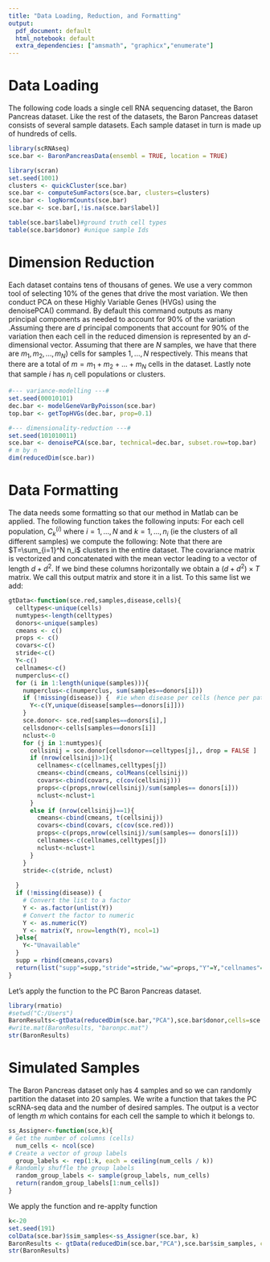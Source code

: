---
title: "Data Loading, Reduction, and Formatting"
output:
  pdf_document: default
  html_notebook: default
  extra_dependencies: ["amsmath", "graphicx","enumerate"]
---
# Data Loading
The following code loads a single cell RNA sequencing dataset, the Baron Pancreas dataset. Like the rest of the datasets, the Baron Pancreas dataset consists of several sample datasets. Each sample dataset in turn is made up of hundreds of cells.
```{r, warning=FALSE, include=FALSE}
library(scRNAseq)
sce.bar <- BaronPancreasData(ensembl = TRUE, location = TRUE)

library(scran)
set.seed(1001)
clusters <- quickCluster(sce.bar)
sce.bar <- computeSumFactors(sce.bar, clusters=clusters)
sce.bar <- logNormCounts(sce.bar)
sce.bar <- sce.bar[,!is.na(sce.bar$label)]

table(sce.bar$label)#ground truth cell types
table(sce.bar$donor) #unique sample Ids
```
# Dimension Reduction
Each dataset contains tens of thousans of genes. We use a very common tool of selecting 10\% of the genes that drive the most variation. We then conduct PCA on these Highly Variable Genes (HVGs) using the denoisePCA() command. By default this command outputs as many principal components as needed to account for 90\% of the variation .Assuming there are $d$ principal components that account for 90\% of the variation then each cell in the reduced dimension is represented by an $d$-dimensional vector. Assuming that there are $N$ samples, we have that there are $m_1,m_2,...,m_N)$ cells for samples $1,...,N$ respectively. This means that there are a total of $m=m_1+m_2+...+m_N$ cells in the dataset. Lastly note that sample $i$ has $n_i$ cell populations or clusters.
```{r}
#--- variance-modelling ---#
set.seed(00010101)
dec.bar <- modelGeneVarByPoisson(sce.bar)
top.bar <- getTopHVGs(dec.bar, prop=0.1)

#--- dimensionality-reduction ---#
set.seed(101010011)
sce.bar <- denoisePCA(sce.bar, technical=dec.bar, subset.row=top.bar)
# m by n
dim(reducedDim(sce.bar))
```
# Data Formatting
The data needs some formatting so that our method in Matlab can be applied. 
The following function takes the following inputs:
\begin{enumerate}
  \item \textit{sce.red}: Principal component data. For the Baron pancreas dataset we have $d=50$ principal components and $m=8569$ cells. The dimension of the reduced data is then $8569$ by $50$.
  \item \textit{samples}: A string vector of size $m=8569$ for the baron pancreas dataset giving the sample each cell belongs to.  
  \item \textit{disease}: A class vector of size $m=8569$ indicating whether a cell belongs to a sample that is healthy or diseased. The Baron dataset does not have this vector available. 
  \item \textit{cells}: A string vector of size $m=8569$ containing the ground truth cell type name to which every cell belongs to.
\end{enumerate}
For each cell population, $C^{(i)}_k$ where $i=1,...,N$ and $k=1,...,n_i$ (ie the clusters of all different samples) we compute the following:
\begin{enumerate}
  \item A mean vector, $\mu^{(i)}_k \in \mathbb{R}^d$.
  \item A $d \times d$ covariance matrix, $\Sigma^{(i)}_k$.
  \item A proportion relative to its sample,$q^{(i)}_k$.
\end{enumerate}
Note that there are $T=\sum_{i=1}^N n_i$ clusters in the entire dataset. The covariance matrix is vectorized and concatenated with the mean vector leading to a vector of length $d+d^2$. If we bind these columns horizontally we obtain a $(d+d^2) \times T$ matrix. We call this output matrix \textit{supp} and store it in a list. To this same list we add:
\begin{itemize}
  \item \textit{ww}: a vector of length $T$, containing the proportion of each cluster relative to its sample.
  \item \textit{stride}: a vector of length $N$, which has its entries the number of clusters per sample.
  \item $Y$: a vector of length $N$ giving the class of sample, ie healthy vs diseased. This is not commonly available.
  \item \textit{cellnames}: An array of length $T$ containing the ground truth name of each  cluster
  \item \textit{numperclus}: A vector of length $T$ containing the number of cells in each cluster.
\end{itemize}

```{r}
gtData<-function(sce.red,samples,disease,cells){
  celltypes<-unique(cells)
  numtypes<-length(celltypes)
  donors<-unique(samples)
  cmeans <- c()
  props <- c()
  covars<-c()
  stride<-c()
  Y<-c()
  cellnames<-c()
  numperclus<-c()
  for (i in 1:length(unique(samples))){
    numperclus<-c(numperclus, sum(samples==donors[i]))
    if (!missing(disease)) {  #ie when disease per cells (hence per patient) is specified
      Y<-c(Y,unique(disease[samples==donors[i]]))
    }
    sce.donor<- sce.red[samples==donors[i],]
    cellsdonor<-cells[samples==donors[i]]
    nclust<-0
    for (j in 1:numtypes){
      cellsinij = sce.donor[cellsdonor==celltypes[j],, drop = FALSE ]
      if (nrow(cellsinij)>1){
        cellnames<-c(cellnames,celltypes[j])
        cmeans<-cbind(cmeans, colMeans(cellsinij))
        covars<-cbind(covars, c(cov(cellsinij)))
        props<-c(props,nrow(cellsinij)/sum(samples== donors[i]))
        nclust<-nclust+1
      }
      else if (nrow(cellsinij)==1){
        cmeans<-cbind(cmeans, t(cellsinij))
        covars<-cbind(covars, c(cov(sce.red)))
        props<-c(props,nrow(cellsinij)/sum(samples== donors[i]))
        cellnames<-c(cellnames,celltypes[j])
        nclust<-nclust+1
      }
    }
    stride<-c(stride, nclust)
    
  }
  if (!missing(disease)) { 
    # Convert the list to a factor
    Y <- as.factor(unlist(Y))
    # Convert the factor to numeric
    Y <- as.numeric(Y)
    Y <- matrix(Y, nrow=length(Y), ncol=1)
  }else{
    Y<-"Unavailable"
  }
  supp = rbind(cmeans,covars)
  return(list("supp"=supp,"stride"=stride,"ww"=props,"Y"=Y,"cellnames"=cellnames,"numperclus"=numperclus ))
}
```
Let's apply the function to the PC Baron Pancreas dataset. 
```{r, warning=FALSE}
library(rmatio)
#setwd("C:/Users")
BaronResults<-gtData(reducedDim(sce.bar,"PCA"),sce.bar$donor,cells=sce.bar$label)
#write.mat(BaronResults, "baronpc.mat")
str(BaronResults)
```
# Simulated Samples 
The Baron Pancreas dataset only has 4 samples and so we can randomly partition the dataset into $20$ samples. We write a function that takes the PC scRNA-seq data and the number of desired samples. The output is a vector of length $m$ which contains for each cell the sample to which it belongs to. 
```{r, include=FALSE}
ss_Assigner<-function(sce,k){
# Get the number of columns (cells)
  num_cells <- ncol(sce)
# Create a vector of group labels
  group_labels <- rep(1:k, each = ceiling(num_cells / k))
# Randomly shuffle the group labels
  random_group_labels <- sample(group_labels, num_cells)
  return(random_group_labels[1:num_cells])
}
```
We apply the function and re-applty function \textit{gtdata():}
```{r,include=FALSE}
k<-20
set.seed(191)
colData(sce.bar)$sim_samples<-ss_Assigner(sce.bar, k)
BaronResults <- gtData(reducedDim(sce.bar,"PCA"),sce.bar$sim_samples, cells = sce.bar$label)
str(BaronResults)
```
